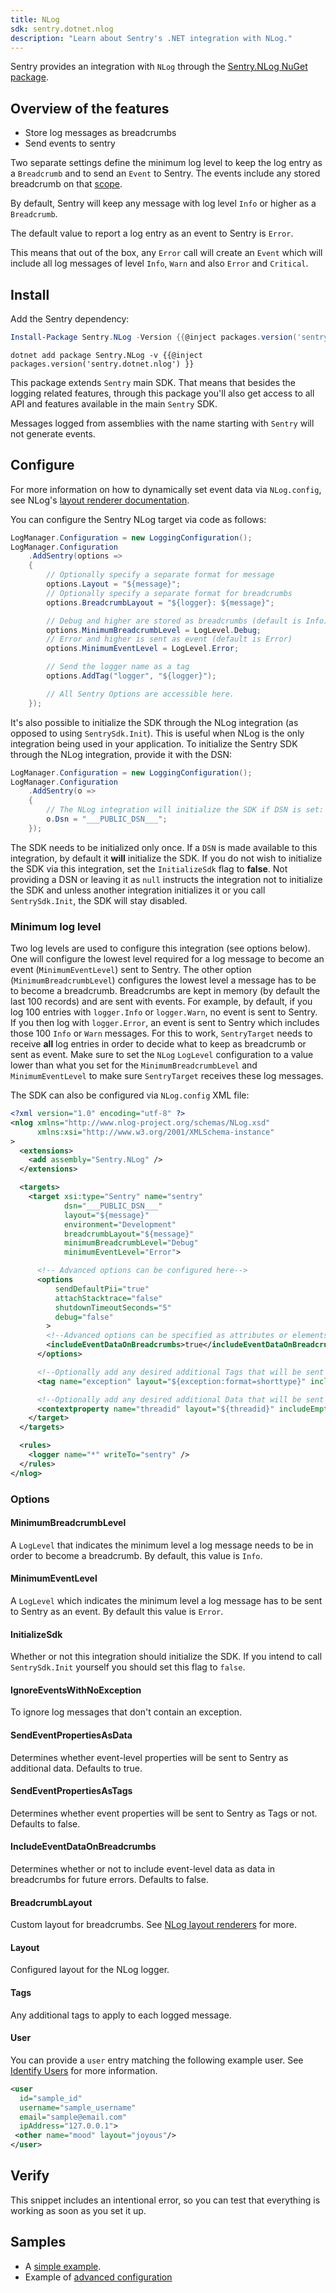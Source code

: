 ```yaml
---
title: NLog
sdk: sentry.dotnet.nlog
description: "Learn about Sentry's .NET integration with NLog."
---
```


Sentry provides an integration with `NLog` through the [Sentry.NLog NuGet package](https://www.nuget.org/packages/Sentry.NLog).

## Overview of the features

- Store log messages as breadcrumbs
- Send events to sentry

Two separate settings define the minimum log level to keep the log entry as a `Breadcrumb` and to send an `Event` to Sentry. The events include any stored breadcrumb on that [scope](enriching-events/scopes/).

By default, Sentry will keep any message with log level `Info` or higher as a `Breadcrumb`.

The default value to report a log entry as an event to Sentry is `Error`.

This means that out of the box, any `Error` call will create an `Event` which will include all log messages of level `Info`, `Warn` and also `Error` and `Critical`.

## Install

Add the Sentry dependency:

```powershell {tabTitle:Package Manager}
Install-Package Sentry.NLog -Version {{@inject packages.version('sentry.dotnet.nlog') }}
```

```shell {tabTitle:.NET Core CLI}
dotnet add package Sentry.NLog -v {{@inject packages.version('sentry.dotnet.nlog') }}
```

This package extends `Sentry` main SDK. That means that besides the logging related features, through this package you'll also get access to all API and features available in the main `Sentry` SDK.

<Alert level="warning" title="Note">

Messages logged from assemblies with the name starting with `Sentry` will not generate events.

</Alert>

## Configure

<Alert level="" title="NLog Layouts">

For more information on how to dynamically set event data via `NLog.config`, see NLog's [layout renderer documentation](https://nlog-project.org/config/?tab=layout-renderers).

</Alert>

You can configure the Sentry NLog target via code as follows:

```csharp
LogManager.Configuration = new LoggingConfiguration();
LogManager.Configuration
    .AddSentry(options =>
    {
        // Optionally specify a separate format for message
        options.Layout = "${message}";
        // Optionally specify a separate format for breadcrumbs
        options.BreadcrumbLayout = "${logger}: ${message}";

        // Debug and higher are stored as breadcrumbs (default is Info)
        options.MinimumBreadcrumbLevel = LogLevel.Debug;
        // Error and higher is sent as event (default is Error)
        options.MinimumEventLevel = LogLevel.Error;

        // Send the logger name as a tag
        options.AddTag("logger", "${logger}");

        // All Sentry Options are accessible here.
    });
```

It's also possible to initialize the SDK through the NLog integration (as opposed to using `SentrySdk.Init`).
This is useful when NLog is the only integration being used in your application. To initialize the Sentry SDK through the NLog integration, provide it with the DSN:


```csharp
LogManager.Configuration = new LoggingConfiguration();
LogManager.Configuration
    .AddSentry(o =>
    {
        // The NLog integration will initialize the SDK if DSN is set:
        o.Dsn = "___PUBLIC_DSN___";
    });
```

<Alert level="warning" title="Note">

The SDK needs to be initialized only once. If a `DSN` is made available to this integration, by default it **will** initialize the SDK. If you do not wish to initialize the SDK via this integration, set the `InitializeSdk` flag to **false**. Not providing a DSN or leaving it as `null` instructs the integration not to initialize the SDK and unless another integration initializes it or you call `SentrySdk.Init`, the SDK will stay disabled.

</Alert>

### Minimum log level

Two log levels are used to configure this integration (see options below). One will configure the lowest level required for a log message to become an event (`MinimumEventLevel`) sent to Sentry. The other option (`MinimumBreadcrumbLevel`) configures the lowest level a message has to be to become a breadcrumb. Breadcrumbs are kept in memory (by default the last 100 records) and are sent with events. For example, by default, if you log 100 entries with `logger.Info` or `logger.Warn`, no event is sent to Sentry. If you then log with `logger.Error`, an event is sent to Sentry which includes those 100 `Info` or `Warn` messages. For this to work, `SentryTarget` needs to receive **all** log entries in order to decide what to keep as breadcrumb or sent as event. Make sure to set the `NLog` `LogLevel` configuration to a value lower than what you set for the `MinimumBreadcrumbLevel` and `MinimumEventLevel` to make sure `SentryTarget` receives these log messages.

The SDK can also be configured via `NLog.config` XML file:


```xml {tabTitle:NLog.config}
<?xml version="1.0" encoding="utf-8" ?>
<nlog xmlns="http://www.nlog-project.org/schemas/NLog.xsd"
      xmlns:xsi="http://www.w3.org/2001/XMLSchema-instance"
>
  <extensions>
    <add assembly="Sentry.NLog" />
  </extensions>

  <targets>
    <target xsi:type="Sentry" name="sentry"
            dsn="___PUBLIC_DSN___"
            layout="${message}"
            environment="Development"
            breadcrumbLayout="${message}"
            minimumBreadcrumbLevel="Debug"
            minimumEventLevel="Error">

      <!-- Advanced options can be configured here-->
      <options
          sendDefaultPii="true"
          attachStacktrace="false"
          shutdownTimeoutSeconds="5"
          debug="false"
        >
        <!--Advanced options can be specified as attributes or elements-->
        <includeEventDataOnBreadcrumbs>true</includeEventDataOnBreadcrumbs>
      </options>

      <!--Optionally add any desired additional Tags that will be sent with every message -->
      <tag name="exception" layout="${exception:format=shorttype}" includeEmptyValue="false" />

      <!--Optionally add any desired additional Data that will be sent with every message -->
      <contextproperty name="threadid" layout="${threadid}" includeEmptyValue="true" />
    </target>
  </targets>

  <rules>
    <logger name="*" writeTo="sentry" />
  </rules>
</nlog>
```

### Options

#### MinimumBreadcrumbLevel

A `LogLevel` that indicates the minimum level a log message needs to be in order to become a breadcrumb. By default, this value is `Info`.

#### MinimumEventLevel

A `LogLevel` which indicates the minimum level a log message has to be sent to Sentry as an event. By default this value is `Error`.

#### InitializeSdk

Whether or not this integration should initialize the SDK. If you intend to call `SentrySdk.Init` yourself you should set this flag to `false`.

#### IgnoreEventsWithNoException

To ignore log messages that don't contain an exception.

#### SendEventPropertiesAsData

Determines whether event-level properties will be sent to Sentry as additional data. Defaults to true.

#### SendEventPropertiesAsTags

Determines whether event properties will be sent to Sentry as Tags or not. Defaults to false.

#### IncludeEventDataOnBreadcrumbs

Determines whether or not to include event-level data as data in breadcrumbs for future errors. Defaults to false.

#### BreadcrumbLayout

Custom layout for breadcrumbs. See [NLog layout renderers](https://nlog-project.org/config/?tab=layout-renderers) for more.

#### Layout

Configured layout for the NLog logger.

#### Tags

Any additional tags to apply to each logged message.

#### User

You can provide a `user` entry matching the following example user. See [Identify Users](enriching-events/identify-user/) for more information.

```xml
<user
  id="sample_id"
  username="sample_username"
  email="sample@email.com"
  ipAddress="127.0.0.1">
 <other name="mood" layout="joyous"/>
</user>
```

## Verify

This snippet includes an intentional error, so you can test that everything is working as soon as you set it up.

<PlatformContent includePath="getting-started-verify" />

## Samples

- A [simple example](https://github.com/getsentry/sentry-dotnet/tree/main/samples/Sentry.Samples.NLog).
- Example of [advanced configuration](configuration/advanced-configuration-example)
